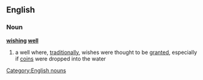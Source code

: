 ==English==
===Noun===
{{wikipedia}}
'''[[wishing]] [[well]]'''
#a well where, [[traditionally]], wishes were thought to be [[granted]], especially if [[coin]]s were dropped into the water
[[Category:English nouns]]
